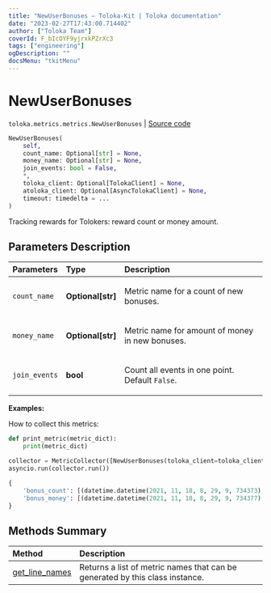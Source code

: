 ```yaml
---
title: "NewUserBonuses — Toloka-Kit | Toloka documentation"
date: "2023-02-27T17:43:00.714402"
author: ["Toloka Team"]
coverId: F_bIcOYF9yjrxkPZrXc3
tags: ["engineering"]
ogDescription: ""
docsMenu: "tkitMenu"
---
```


# NewUserBonuses
`toloka.metrics.metrics.NewUserBonuses` | [Source code](https://github.com/Toloka/toloka-kit/blob/v1.1.4/src/metrics/metrics.py#L190)

```python
NewUserBonuses(
    self,
    count_name: Optional[str] = None,
    money_name: Optional[str] = None,
    join_events: bool = False,
    *,
    toloka_client: Optional[TolokaClient] = None,
    atoloka_client: Optional[AsyncTolokaClient] = None,
    timeout: timedelta = ...
)
```

Tracking rewards for Tolokers: reward count or money amount.

## Parameters Description

| Parameters | Type | Description |
| :----------| :----| :-----------|
`count_name`|**Optional\[str\]**|<p>Metric name for a count of new bonuses.</p>
`money_name`|**Optional\[str\]**|<p>Metric name for amount of money in new bonuses.</p>
`join_events`|**bool**|<p>Count all events in one point.  Default `False`.</p>

**Examples:**

How to collect this metrics:
```python
def print_metric(metric_dict):
    print(metric_dict)

collector = MetricCollector([NewUserBonuses(toloka_client=toloka_client)], print_metric)
asyncio.run(collector.run())
```

```python
{
    'bonus_count': [(datetime.datetime(2021, 11, 18, 8, 29, 9, 734373), 0)],
    'bonus_money': [(datetime.datetime(2021, 11, 18, 8, 29, 9, 734377), Decimal('0'))]
}
```

## Methods Summary

| Method | Description |
| :------| :-----------|
[get_line_names](/docs/toloka-kit/reference/toloka.metrics.metrics.NewUserBonuses.get_line_names)| Returns a list of metric names that can be generated by this class instance.